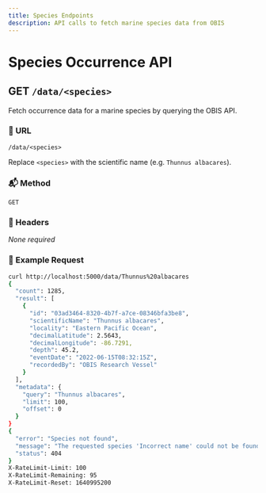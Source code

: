 ```yaml
---
title: Species Endpoints
description: API calls to fetch marine species data from OBIS
---
```


# Species Occurrence API

## GET `/data/<species>`

Fetch occurrence data for a marine species by querying the OBIS API.

### 🔗 URL

`/data/<species>`

Replace `<species>` with the scientific name (e.g. `Thunnus albacares`).

### 📬 Method

`GET`

### 🧾 Headers

_None required_

### 📨 Example Request

```bash
curl http://localhost:5000/data/Thunnus%20albacares
{
  "count": 1285,
  "result": [
    {
      "id": "03ad3464-8320-4b7f-a7ce-08346bfa3be8",
      "scientificName": "Thunnus albacares",
      "locality": "Eastern Pacific Ocean",
      "decimalLatitude": 2.5643,
      "decimalLongitude": -86.7291,
      "depth": 45.2,
      "eventDate": "2022-06-15T08:32:15Z",
      "recordedBy": "OBIS Research Vessel"
    }
  ],
  "metadata": {
    "query": "Thunnus albacares",
    "limit": 100,
    "offset": 0
  }
}
{
  "error": "Species not found",
  "message": "The requested species 'Incorrect name' could not be found in the database.",
  "status": 404
}
X-RateLimit-Limit: 100
X-RateLimit-Remaining: 95
X-RateLimit-Reset: 1640995200